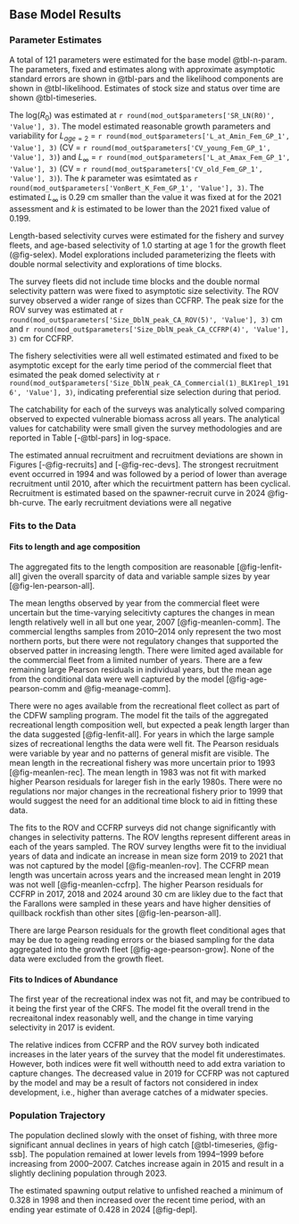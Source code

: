 ## Base Model Results

### Parameter Estimates

A total of 121 parameters were estimated for the base model @tbl-n-param. The parameters, fixed and estimates along with approximate asymptotic standard errors are shown in @tbl-pars and the likelihood components are shown in @tbl-likelihood. Estimates of stock size and status over time are shown  @tbl-timeseries. 

The log($R_0$) was estimated at `r round(mod_out$parameters['SR_LN(R0)', 'Value'], 3)`. The model estimated reasonable growth parameters and variability for 
$L_{age=2}$ = `r round(mod_out$parameters['L_at_Amin_Fem_GP_1', 'Value'], 3)` 
(CV = `r round(mod_out$parameters['CV_young_Fem_GP_1', 'Value'], 3)`) and 
$L_{\infty}$ = `r round(mod_out$parameters['L_at_Amax_Fem_GP_1', 'Value'], 3)` 
(CV = `r round(mod_out$parameters['CV_old_Fem_GP_1', 'Value'], 3)`).  The $k$ parameter was esimtated as 
`r round(mod_out$parameters['VonBert_K_Fem_GP_1', 'Value'], 3)`. The estimated $L_{\infty}$ is 0.29 cm smaller than the value it was fixed at for the 2021 assessment and $k$ is estimated to be lower than the 2021 fixed value of 0.199.

Length-based selectivity curves were estimated for the fishery and survey fleets, and age-based selectivity of 1.0 starting at age 1 for the growth fleet (@fig-selex). Model explorations included parameterizing the fleets with double normal selectivity and explorations of time blocks. 

The survey fleets did not include time blocks and the double normal selectivity pattern was were fixed to asymptotic size selectivity.  The ROV survey observed a wider range of sizes than CCFRP.  The peak size for the ROV survey was estimated at
`r round(mod_out$parameters['Size_DblN_peak_CA_ROV(5)', 'Value'], 3)` cm and 
`r round(mod_out$parameters['Size_DblN_peak_CA_CCFRP(4)', 'Value'], 3)` cm for CCFRP.

The fishery selectivities were all well estimated estimated and fixed to be asymptotic except for the early time period of the commercial fleet that esimated the peak domed selectivity at `r round(mod_out$parameters['Size_DblN_peak_CA_Commercial(1)_BLK1repl_1916', 'Value'], 3)`, indicating preferential size selection during that period.

The catchability for each of the surveys was analytically solved comparing observed to expected vulnerable biomass across all years. The analytical values for catchability were small given the survey methodologies and are reported in Table [-@tbl-pars] in log-space.

The estimated annual recruitment and recruitment deviations are shown in  Figures [-@fig-recruits] and [-@fig-rec-devs].  The strongest recruitment event occurred in 1994 and was followed by a period of lower than average recruitment until 2010, after which the recuirtment pattern has been cyclical. Recruitment is estimated based on the spawner-recruit curve in 2024 @fig-bh-curve. The early recruitment deviations were all negative

### Fits to the Data

#### Fits to length and age composition

The aggregated fits to the length composition are reasonable [@fig-lenfit-all] given the overall sparcity of data and variable sample sizes by year [@fig-len-pearson-all].


The mean lengths observed by year from the commercial fleet were uncertain but the time-varying selecitivty captures the changes in mean length relatively well in all but one year, 2007 [@fig-meanlen-comm]. The commercial lengths samples from 2010--2014 only represent the two most northern ports, but there were not regulatory changes that supported the observed patter in increasing length. There were limited aged available for the commercial fleet from a limited number of years. There are a few remaining large Pearson residuals in individual years, but the mean age from the conditional data were well captured by the model [@fig-age-pearson-comm and @fig-meanage-comm].

There were no ages available from the recreational fleet collect as part of the CDFW \gls{crfs} sampling program. The model fit the tails of the aggregated recreational length composition well, but expected a peak length larger than the data suggested [@fig-lenfit-all].  For years in which the large sample sizes of recreational lengths the data were well fit. The Pearson residuals were variable by year and no patterns of general misfit are visible. The mean length in the recreational fishery was more uncertain prior to 1993 [@fig-meanlen-rec].  The mean length in 1983 was not fit with marked higher Pearson residuals for lareger fish in the early 1980s.  There were no regulations nor major changes in the recreational fishery prior to 1999 that would suggest the need for an additional time block to aid in fitting these data. 


The fits to the ROV and CCFRP surveys did not change significantly with changes in selectivity patterns. The ROV lengths represent different areas in each of the years sampled. The ROV survey lengths were fit to the invidiual years of data and indicate an increase in mean size form 2019 to 2021 that was not captured by the model [@fig-meanlen-rov]. The CCFRP mean length was uncertain across years and the increased mean lenght in 2019 was not well  [@fig-meanlen-ccfrp]. The higher Pearson residuals for CCFRP in 2017, 2018 and 2024 around 30 cm are likley due to the fact that the Farallons were sampled in these years and have higher densities of quillback rockfish than other sites [@fig-len-pearson-all].

There are large Pearson residuals for the growth fleet conditional ages that may be due to ageing reading errors or the biased sampling for the data aggregated into the growth fleet [@fig-age-pearson-grow]. None of the data were excluded from the growth fleet.

#### Fits to Indices of Abundance

The first year of the recreational index was not fit, and may be contribued to it being the first year of the CRFS. The model fit the overall trend in the recreaitonal index reasonably well, and the change in time varying selectivity in 2017 is evident.

The relative indices from CCFRP and the ROV survey both indicated increases in the later years of the survey that the model fit underestimates. However, both indices were fit well withoutth need to add extra variation to capture changes.  The decreased value in 2019 for CCFRP was not captured by the model and may be a result of factors not considered in index development, i.e., higher than average catches of a midwater species.

### Population Trajectory

The population declined slowly with the onset of fishing, with three more significant annual declines in years of high catch [@tbl-timeseries,  @fig-ssb]. The population remained at lower levels from 1994--1999 before increasing from 2000--2007. Catches increase again in 2015 and result in a slightly declining population through 2023.  

The estimated spawning output relative to unfished reached a minimum of 0.328 in 1998 and then increased over the recent time period, with an ending year estimate of 0.428 in 2024 [@fig-depl].

<!-- Time-series of total biomass, summary biomass, and spawning biomass (and/or spawning output), depletion relative to B0, recruitment and fishing mortality (1-SPR) (or exploitation rate estimates if fishing mortality not available) (table and figures).  -->

